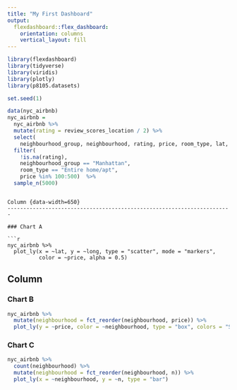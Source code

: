 ```yaml
---
title: "My First Dashboard"
output: 
  flexdashboard::flex_dashboard:
    orientation: columns
    vertical_layout: fill
---
```


```r
library(flexdashboard)
library(tidyverse)
library(viridis)
library(plotly)
library(p8105.datasets)

set.seed(1)

data(nyc_airbnb)
nyc_airbnb = 
  nyc_airbnb %>% 
  mutate(rating = review_scores_location / 2) %>%
  select(
    neighbourhood_group, neighbourhood, rating, price, room_type, lat, long) %>%
  filter(
    !is.na(rating), 
    neighbourhood_group == "Manhattan",
    room_type == "Entire home/apt",
    price %in% 100:500)  %>% 
  sample_n(5000)
```
```

Column {data-width=650}
-----------------------------------------------------------------------

### Chart A

```r
nyc_airbnb %>%
  plot_ly(x = ~lat, y = ~long, type = "scatter", mode = "markers", 
          color = ~price, alpha = 0.5)
```

Column {data-width=350}
-----------------------------------------------------------------------

### Chart B

```r
nyc_airbnb %>% 
  mutate(neighbourhood = fct_reorder(neighbourhood, price)) %>% 
  plot_ly(y = ~price, color = ~neighbourhood, type = "box", colors = "Set2")
```

### Chart C

```r
nyc_airbnb %>%
  count(neighbourhood) %>%
  mutate(neighbourhood = fct_reorder(neighbourhood, n)) %>%
  plot_ly(x = ~neighbourhood, y = ~n, type = "bar")
```

